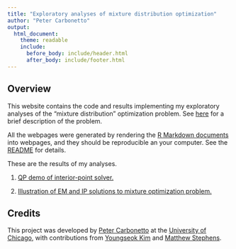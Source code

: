 ```yaml
---
title: "Exploratory analyses of mixture distribution optimization"
author: "Peter Carbonetto"
output:
  html_document:
    theme: readable
    include:
      before_body: include/header.html
      after_body: include/footer.html
---
```


## Overview

This website contains the code and results implementing my exploratory
analyses of the "mixture distribution" optimization problem. See
[here](normmix.html) for a brief description of the problem.

All the webpages were generated by rendering the
[R Markdown documents](https://github.com/pcarbo/mixopt/tree/master/analysis)
into webpages, and they should be reproducible an your computer. See
the [README](https://github.com/pcarbo/mixopt) for details.

These are the results of my analyses.

1. [QP demo of interior-point solver.](qpdemo.html)

2. [Illustration of EM and IP solutions to mixture optimization 
problem.](normmix.html)

## Credits

This project was developed by [Peter
Carbonetto](http://pcarbo.github.io) at the [University of
Chicago](https://www.uchicago.edu), with contributions from [Youngseok 
Kim](https://github.com/hamulmyo) and [Matthew 
Stephens](http://stephenslab.uchicago.edu).

